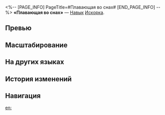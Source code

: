 <%-- [PAGE_INFO]
PageTitle=#Плавающая во снах#
[END_PAGE_INFO] --%>
{{Навык Инфобокс
|Название         = Плавающая во снах
|Изображение      = Навык Плавающая во снах.png
|Персонаж         = Искорка
|Тип              = Навык
|Тэг              = Поддержка
|УронСтойк        = 
|ЭнергияГен       = 30
|Энергия          = 
|Длительность     = 
|Описание         = Повышает крит. урон выбранного союзника на {{Цвет|Выделенный|12%—26,4%}} от крит. урона Искорки плюс {{Цвет|Выделенный|27%—48,6%}} на 1 ход и продвигает его действие вперёд на 50%.<br />Когда это умение используется на самой Искорке, её действие не продвигается вперёд.
|Свойство1        = 
|Масштабирование1 = 
}}
'''«Плавающая во снах»''' — [[Навык]] [[Искорка]].

==Превью==
{{Превью
|Файл = Плавающая во снах Превью
}}

==Масштабирование==
{{Масштабирование навыка|тип=Навык
|12%;13.2%;14.4%;15.6%;16.8%;18%;19.5%;21%;22.5%;24%;25.2%;26.4%;27.6%;28.8%;30%
|27%;28.8%;30.6%;32.4%;34.2%;36%;38.25%;40.5%;42.75%;45%;46.8%;48.6%;50.4%;52.2%;54%
}}

==На других языках==
{{На других языках
|en   = Dreamdiver
|zhs  = 梦游鱼
|zht  = 夢遊魚
|ja   = {{Rubi|夢|ゆめ}}を{{Rubi|泳|およ}}ぐ{{Rubi|魚|さかな}}
|ko   = 꿈을 헤엄치는 물고기
|es   = Pez de los sueños
|fr   = Anguille sous roche
|ru   = Плавающая во снах
|th   = Dreamdiver
|vi   = Cá Nhỏ Cõi Mơ
|de   = Schlafschwimmer
|id   = Dreamdiver
|pt   = Mergulhadora de Sonhos
}}

==История изменений==
{{История изменений|3.5}}

==Навигация==
{{Навык Навбокс|Искорка}}

[[en:]]